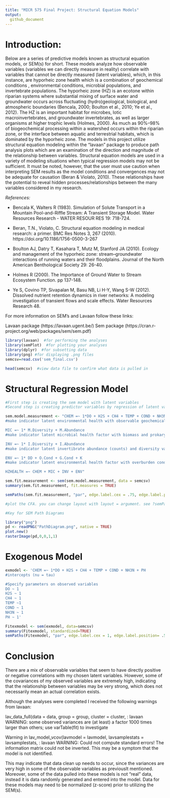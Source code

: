 ```yaml
---
title: "MICR 575 Final Project: Structural Equation Models"
output:
  github_document
---
```



# Introduction:

Below are a series of predictive models known as structural equation models, or SEM(s) for short. These models analyze how observable variables (variables we can directly measure in reality) correlate with variables that cannot be directly measured (latent variables), which, in this instance, are hyporheic zone health which is a combination of geochemical conditions , environmental conditions, microbial populations, and invertebrate populations. The hyporheic zone (HZ) is an ecotone within riparian systems where substantial mixing of surface water and groundwater occurs across fluctuating (hydro)geological, biological, and atmospheric boundaries (Bencala, 2000; Boulton et al., 2010; Ye et al., 2012). The HZ is an important habitat for microbes, lotic macroinvertebrates, and groundwater invertebrates, as well as larger organisms at higher trophic levels (Holmes, 2000). As much as 90%–98% of biogeochemical processing within a watershed occurs within the riparian zone, or the interface between aquatic and terrestrial habitats, which is dominated by the hyporheic zone. The models in this project utilize structural equation modeling within the “lavaan” package to produce path analysis plots which are an examination of the direction and magnitude of the relationship between variables. Structural equation models are used in a variety of modeling situations when typical regression models may not be sufficient. It must be noted, however, that the user must use caution when interpreting SEM results as the model conditions and convergences may not be adequate for causation (Beran & Violato, 2010). These relationships have the potential to reveal hidden processes/relationships between the many variables considered in my research. 

*References:* 

* Bencala K, Walters R (1983). Simulation of Solute Transport in a Mountain Pool-and-Riffle Stream: A Transient Storage Model. Water Resources Research - WATER RESOUR RES 19: 718-724.

* Beran, T.N., Violato, C. Structural equation modeling in medical research: a primer. BMC Res Notes 3, 267 (2010). https://doi.org/10.1186/1756-0500-3-267

* Boulton AJ, Datry T, Kasahara T, Mutz M, Stanford JA (2010). Ecology and management of the hyporheic zone: stream–groundwater interactions of running waters and their floodplains. Journal of the North American Benthological Society 29: 26-40.

* Holmes R (2000). The Importance of Ground Water to Stream Ecosystem Function. pp 137-148.

* Ye S, Covino TP, Sivapalan M, Basu NB, Li H-Y, Wang S-W (2012). Dissolved nutrient retention dynamics in river networks: A modeling investigation of transient flows and scale effects. Water Resources Research 48.

For more information on SEM's and Lavaan follow these links: 

Lavaan package (https://lavaan.ugent.be/) Sem package (https://cran.r-project.org/web/packages/sem/sem.pdf)

```r

library(lavaan)  #for performing the analyses
library(semPlot)  #for plotting your analyses
library(dplyr)  #for subsetting data 
library(png) #for displaying .png files
semcsv=read.csv('sem_final.csv')
```

```r
head(semcsv)  #view data file to confirm what data is pulled in
```

# Structural Regression Model 
```r

#First step is creating the sem model with latent variables
#Second step is creating predictor variables by regression of latent variables

sem.model.measurement <- "CHEM =~ 1*DO + H2S + CH4 + TEMP + COND + NH3N + PH
#make indicator latent environmental health with observable geochemical factors and DO as marker

MIC =~ 1* M.Diversity + M.Abundance
#make indicator latent microbial health factor with biomass and prokaryote diversity as the marker

INV =~ 1* I.Diversity + I.Abundance
#make indicator latent invertibrate abundance (counts) and diversity variable as the marker

ENV =~ 1* DD + O.Cond + G.Cond + K
#make indicator latent environmental health factor with overburden conditions, geological conditions, hydraulic conductivity, with downstream distance variable as the marker

HZHEALTH =~ CHEM + MIC + INV + ENV" 

sem.fit.measurement <- sem(sem.model.measurement, data = semcsv)
summary(sem.fit.measurement, fit.measures = TRUE)

semPaths(sem.fit.measurement, "par", edge.label.cex = .75, edge.label.position= .5, fade = FALSE, layout="tree3", intercepts = TRUE, residuals = TRUE, thresholds = TRUE, intStyle = "multi", combineGroups = TRUE)

#plot the CFA. you can change layout with layout = argument. see ?semPaths() for more. 
```

```r
#Key for SEM Path Diagrams

library("png")
pd <- readPNG("PathDiagram.png", native = TRUE)
plot.new() 
rasterImage(pd,0,0,1,1)

```

# Exogenous Model 
```r
exmodel <- 'CHEM =~ 1*DO + H2S + CH4 + TEMP + COND + NH3N + PH
#intercepts (nu = tau) 

#Specify parameters on observed variables
DO ~ 1
H2S ~ 1 
CH4 ~ 1
TEMP ~1 
COND ~ 1
NH3N ~ 1
PH ~ 1'

Fitexmodel <- sem(exmodel, data=semcsv) 
summary(Fitexmodel, standardized=TRUE)
semPaths(Fitexmodel, "par", edge.label.cex = 1, edge.label.position= .5, fade = FALSE)
```

# Conclusion
There are a mix of observable variables that seem to have directly positive or negative correlations with my chosen latent variables. However, some of the covariances of my observed variables are extremely high, indicating that the relationship between variables may be very strong, which does not necessarily mean an actual correlation exists. 

Although the analyses were completed I received the following warnings from lavaan: 

lav_data_full(data = data, group = group, cluster = cluster, : lavaan
WARNING: some observed variances are (at least) a factor 1000 times larger than others; use varTable(fit) to investigate
 
Warning in lav_model_vcov(lavmodel = lavmodel, lavsamplestats = lavsamplestats, : lavaan WARNING:
Could not compute standard errors! The information matrix could not be inverted. This may be a symptom that the model is not identified.

This may indicate that data clean up needs to occur, since the variances are very high in some of the observable variables as previouslt mentioned. Moreover, some of the data pulled into these models is not "real" data, instead it is data randomly generated and entered into the model. Data for these models may need to be normalized (z-score) prior to utilizing the SEM(s). 













